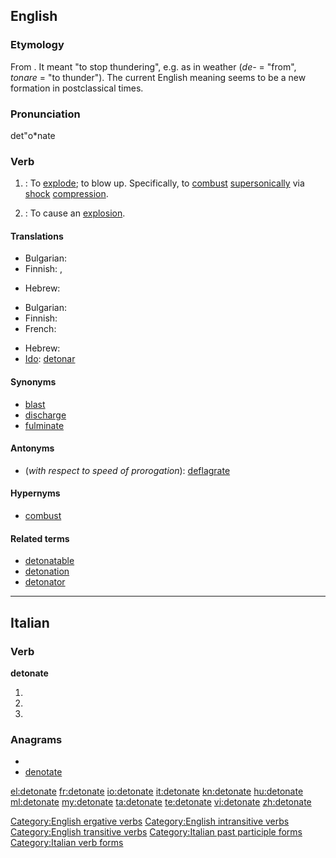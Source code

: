 ==English==
===Etymology===
From {{etyl|la}} {{term|detonare|detonāre|lang=la}}. It meant "to stop thundering", e.g. as in weather (''de-'' = "from", ''tonare'' = "to thunder"). The current English meaning seems to be a new formation in postclassical times.

===Pronunciation===
det"o*nate

===Verb===
{{en-verb|detonat|ing}}

# {{intransitive}}: To [[explode]]; to blow up. Specifically, to [[combust]] [[supersonic]]ally via [[shock]] [[compression]].
# {{transitive}}: To cause an [[explosion]].

====Translations====
{{trans-top|''intransitive'' - to blow up}}
* Bulgarian: {{t|bg|избухвам}}
* Finnish: {{t-|fi|räjähtää}}, {{t+|fi|pamahtaa}}
{{trans-mid}}
* Hebrew: {{t-|he|התפוצץ|tr=hitpotséts}}
{{trans-bottom}}

{{trans-top|''transitive'' -  to cause an explosion}}
* Bulgarian: {{t|bg|възпламенявам}}
* Finnish: {{t-|fi|räjäyttää}}
* French: {{t+|fr|détoner}}
{{trans-mid}}
* Hebrew: {{t|he|פוצץ|tr=potséts}}
* [[Ido]]: [[detonar]]
{{trans-bottom}}

====Synonyms====
* [[blast]]
* [[discharge]]
* [[fulminate]]

====Antonyms====
* (''with respect to speed of prorogation''): [[deflagrate]]

====Hypernyms====
* [[combust]]

====Related terms====
* [[detonatable]]
* [[detonation]]
* [[detonator]]

[[Category:English ergative verbs]]
[[Category:English intransitive verbs]]
[[Category:English transitive verbs]]

----

==Italian==

===Verb===
'''detonate'''

# {{form of|[[second-person|Second-person]] [[plural]] [[present tense]]|detonare|lang=it}}
# {{form of|Second-person plural [[imperative]]|detonare|lang=it}}
# {{form of|[[feminine|Feminine]] plural|detonato}}

===Anagrams===
* {{alphagram|adeenott}}
* [[denotate#Italian|denotate]]

[[Category:Italian past participle forms]]
[[Category:Italian verb forms]]

[[el:detonate]]
[[fr:detonate]]
[[io:detonate]]
[[it:detonate]]
[[kn:detonate]]
[[hu:detonate]]
[[ml:detonate]]
[[my:detonate]]
[[ta:detonate]]
[[te:detonate]]
[[vi:detonate]]
[[zh:detonate]]